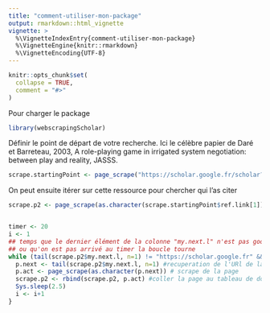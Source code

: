 ```yaml
---
title: "comment-utiliser-mon-package"
output: rmarkdown::html_vignette
vignette: >
  %\VignetteIndexEntry{comment-utiliser-mon-package}
  %\VignetteEngine{knitr::rmarkdown}
  %\VignetteEncoding{UTF-8}
---
```


```r
knitr::opts_chunk$set(
  collapse = TRUE,
  comment = "#>"
)
```

Pour charger le package 
```r
library(webscrapingScholar)
```

Définir le point de départ de votre recherche. Ici le célèbre papier de Daré et Barreteau, 2003, A role-playing game in irrigated system negotiation: between play and reality, JASSS.
```r
scrape.startingPoint <- page_scrape("https://scholar.google.fr/scholar?q=A+role-playing+game+in+irrigated+system+negotiation%3A+between+play+and+reality")

```


On peut ensuite itérer sur cette ressource pour chercher qui l'as citer 

```r
scrape.p2 <- page_scrape(as.character(scrape.startingPoint$ref.link[1]))


timer <- 20
i <- 1
## temps que le dernier élément de la colonne "my.next.l" n'est pas google scholar
## ou qu'on est pas arrivé au timer la boucle tourne
while (tail(scrape.p2$my.next.l, n=1) != "https://scholar.google.fr" && i <= timer){
  p.next <- tail(scrape.p2$my.next.l, n=1) #recuperation de l'URl de la page suivante
  p.act <- page_scrape(as.character(p.next)) # scrape de la page
  scrape.p2 <- rbind(scrape.p2, p.act) #coller la page au tableau de donnée
  Sys.sleep(2.5)
  i <- i+1
}
```

